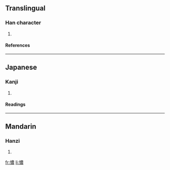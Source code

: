 ==Translingual==
===Han character===
{{Han char|rn=61|rad=心|as=13|sn=16|four=|canj=心廿田女 (PTWV)}}
# {{defn|Han|sort=心13}}
====References====
{{Han ref|kx=0404.420|dkj=11304|dj=0745.060|hdz=42361.010|uh=61B9|ud=25017}}
----
==Japanese==
===Kanji===
{{ja-kanji|grade=|rs=心13}}
# {{defn|Japanese}} 
====Readings====
{{ja-readings|on=[[どう]] (dō), [[ぬ]] (nu), [[にょう]] (nyō), [[のう]] (nō)|kun=[[こころみだれる]] (kokoromidareru), [[なやむ]] (nayamu)}}
----
==Mandarin==
===Hanzi===
{{cmn-hanzi|pin=[[náo]] ([[nao2]])|wg=nao<sup>2</sup>}}
# {{defn|Mandarin}}

[[fr:憹]]
[[li:憹]]